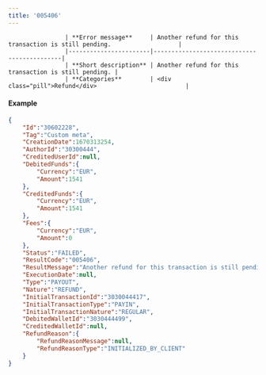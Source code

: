 ---
title: '005406'  
---


                    | **Error message**     | Another refund for this transaction is still pending.                   |
                    |-----------------------|--------------------------------------------|
                    | **Short description** | Another refund for this transaction is still pending. |
                    | **Categories**        | <div class="pill">Refund</div>                         |
                  

#### Example  
```json API Response
{
    "Id":"30602228",
    "Tag":"Custom meta",
    "CreationDate":1670313254,
    "AuthorId":"30300444",
    "CreditedUserId":null,
    "DebitedFunds":{
        "Currency":"EUR",
        "Amount":1541
    },
    "CreditedFunds":{
        "Currency":"EUR",
        "Amount":1541
    },
    "Fees":{
        "Currency":"EUR",
        "Amount":0
    },
    "Status":"FAILED",
    "ResultCode":"005406",
    "ResultMessage":"Another refund for this transaction is still pending.",
    "ExecutionDate":null,
    "Type":"PAYOUT",
    "Nature":"REFUND",
    "InitialTransactionId":"3030044417",
    "InitialTransactionType":"PAYIN",
    "InitialTransactionNature":"REGULAR",
    "DebitedWalletId":"3030444499",
    "CreditedWalletId":null,
    "RefundReason":{
        "RefundReasonMessage":null,
        "RefundReasonType":"INITIALIZED_BY_CLIENT"
    }
}
```